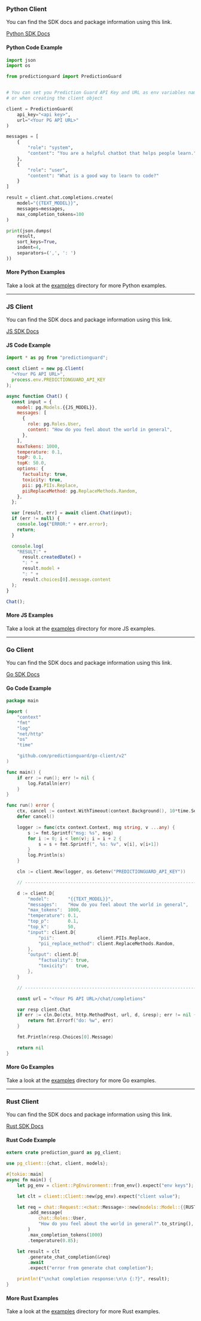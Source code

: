 <Cards>
  <Card title="Python" icon="fa-brands fa-python" href="#pythonclient" />
  <Card title="Node.js" icon="fa-brands fa-js" href="#jsclient" />
  <Card title="Go" icon="fa-brands fa-golang" href="#goclient" />
  <Card title="Rust" icon="fa-brands fa-rust" href="#rustclient" />
</Cards>

### <a id="pythonclient">Python Client</a>

You can find the SDK docs and package information using this link.

[Python SDK Docs](https://predictionguard.github.io/python-client/)

#### Python Code Example

```python copy
import json
import os

from predictionguard import PredictionGuard


# You can set you Prediction Guard API Key and URL as env variables named "PREDICTIONGUARD_API_KEY" and "PREDICTIONGUARD_URL"
# or when creating the client object

client = PredictionGuard(
    api_key="<api key>",
    url="<Your PG API URL>"
)

messages = [
    {
        "role": "system",
        "content": "You are a helpful chatbot that helps people learn."
    },
    {
        "role": "user",
        "content": "What is a good way to learn to code?"
    }
]

result = client.chat.completions.create(
    model="{{TEXT_MODEL}}",
    messages=messages,
    max_completion_tokens=100
)

print(json.dumps(
    result,
    sort_keys=True,
    indent=4,
    separators=(',', ': ')
))
```

#### More Python Examples

Take a look at the [examples](https://github.com/predictionguard/python-client/tree/master/examples)
directory for more Python examples.

---

### <a id="jsclient">JS Client</a>

You can find the SDK docs and package information using this link.

[JS SDK Docs](https://predictionguard.github.io/js-client)

#### JS Code Example

```js copy
import * as pg from "predictionguard";

const client = new pg.Client(
  "<Your PG API URL>",
  process.env.PREDICTIONGUARD_API_KEY
);

async function Chat() {
  const input = {
    model: pg.Models.{{JS_MODEL}},
    messages: [
      {
        role: pg.Roles.User,
        content: "How do you feel about the world in general",
      },
    ],
    maxTokens: 1000,
    temperature: 0.1,
    topP: 0.1,
    topK: 50.0,
    options: {
      factuality: true,
      toxicity: true,
      pii: pg.PIIs.Replace,
      piiReplaceMethod: pg.ReplaceMethods.Random,
    },
  };

  var [result, err] = await client.Chat(input);
  if (err != null) {
    console.log("ERROR:" + err.error);
    return;
  }

  console.log(
    "RESULT:" +
      result.createdDate() +
      ": " +
      result.model +
      ": " +
      result.choices[0].message.content
  );
}

Chat();
```

#### More JS Examples

Take a look at the [examples](https://github.com/predictionguard/js-client/tree/main/examples)
directory for more JS examples.

---

### <a id="goclient">Go Client</a>

You can find the SDK docs and package information using this link.

[Go SDK Docs](https://pkg.go.dev/github.com/predictionguard/go-client/v2)

#### Go Code Example

```go copy
package main

import (
	"context"
	"fmt"
	"log"
	"net/http"
	"os"
	"time"

	"github.com/predictionguard/go-client/v2"
)

func main() {
	if err := run(); err != nil {
		log.Fatalln(err)
	}
}

func run() error {
	ctx, cancel := context.WithTimeout(context.Background(), 10*time.Second)
	defer cancel()

	logger := func(ctx context.Context, msg string, v ...any) {
		s := fmt.Sprintf("msg: %s", msg)
		for i := 0; i < len(v); i = i + 2 {
			s = s + fmt.Sprintf(", %s: %v", v[i], v[i+1])
		}
		log.Println(s)
	}

	cln := client.New(logger, os.Getenv("PREDICTIONGUARD_API_KEY"))

	// -------------------------------------------------------------------------

	d := client.D{
		"model":       "{{TEXT_MODEL}}",
		"messages":    "How do you feel about the world in general",
		"max_tokens":  1000,
		"temperature": 0.1,
		"top_p":       0.1,
		"top_k":       50,
		"input": client.D{
			"pii":                client.PIIs.Replace,
			"pii_replace_method": client.ReplaceMethods.Random,
		},
		"output": client.D{
			"factuality": true,
			"toxicity":   true,
		},
	}

	// -------------------------------------------------------------------------

	const url = "<Your PG API URL>/chat/completions"

	var resp client.Chat
	if err := cln.Do(ctx, http.MethodPost, url, d, &resp); err != nil {
		return fmt.Errorf("do: %w", err)
	}

	fmt.Println(resp.Choices[0].Message)

	return nil
}
```

#### More Go Examples

Take a look at the [examples](https://github.com/predictionguard/go-client/tree/main/examples)
directory for more Go examples.

---

### <a id="rustclient">Rust Client</a>

You can find the SDK docs and package information using this link.

[Rust SDK Docs](https://crates.io/crates/prediction-guard)

#### Rust Code Example

```rust copy
extern crate prediction_guard as pg_client;

use pg_client::{chat, client, models};

#[tokio::main]
async fn main() {
    let pg_env = client::PgEnvironment::from_env().expect("env keys");

    let clt = client::Client::new(pg_env).expect("client value");

    let req = chat::Request::<chat::Message>::new(models::Model::{{RUST_MODEL}})
        .add_message(
            chat::Roles::User,
            "How do you feel about the world in general?".to_string(),
        )
        .max_completion_tokens(1000)
        .temperature(0.85);

    let result = clt
        .generate_chat_completion(&req)
        .await
        .expect("error from generate chat completion");

    println!("\nchat completion response:\n\n {:?}", result);
}
```

#### More Rust Examples

Take a look at the [examples](https://github.com/predictionguard/rust-client/tree/main/examples)
directory for more Rust examples.
